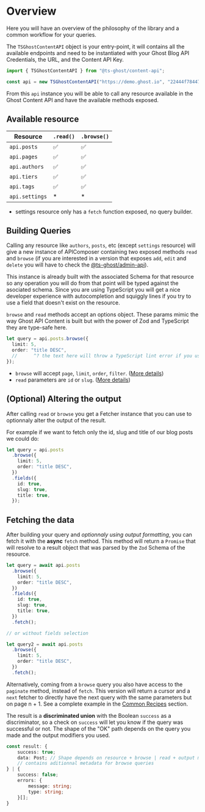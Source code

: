 # Overview

Here you will have an overview of the philosophy of the library and a common workflow for your queries.

The `TSGhostContentAPI` object is your entry-point, it will contains all the available endpoints and need to be instantiated with your Ghost Blog API Credentials, the URL, and the Content API Key.

```ts
import { TSGhostContentAPI } from "@ts-ghost/content-api";

const api = new TSGhostContentAPI("https://demo.ghost.io", "22444f78447824223cefc48062", "v5.0");
```

From this `api` instance you will be able to call any resource available in the Ghost Content API and have the available methods exposed.

## Available resource

| Resource       | `.read()` | `.browse()` |
| -------------- | --------- | ----------- |
| `api.posts`    | ✅        | ✅          |
| `api.pages`    | ✅        | ✅          |
| `api.authors`  | ✅        | ✅          |
| `api.tiers`    | ✅        | ✅          |
| `api.tags`     | ✅        | ✅          |
| `api.settings` | \*        | \*          |

- settings resource only has a `fetch` function exposed, no query builder.

## Building Queries

Calling any resource like `authors`, `posts`, etc (except `settings` resource) will give a
new instance of APIComposer containing two exposed methods `read` and `browse` (if you are interested in a version that exposes `add`, `edit` and `delete` you will have to check the [@ts-ghost/admin-api](/docs/admin-api/introduction)).

This instance is already built with the associated Schema for that resource so any operation
you will do from that point will be typed against the asociated schema. Since you are using TypeScript you will get a nice developer experience with autocompletion and squiggly lines if you try to use a field that doesn't exist on the resource.

`browse` and `read` methods accept an options object. These params mimic the way Ghost API Content is built but with the power of Zod and TypeScript they are type-safe here.

```ts
let query = api.posts.browse({
  limit: 5,
  order: "title DESC",
  //      ^? the text here will throw a TypeScript lint error if you use unknown field.
});
```

- `browse` will accept `page`, `limit`, `order`, `filter`. ([More details](/docs/content-api/browse))
- `read` parameters are `id` or `slug`. ([More details](/docs/content-api/browse))

## (Optional) Altering the output

After calling `read` or `browse` you get a Fetcher instance that you can use to optionnaly alter the output of the result.

For example if we want to fetch only the id, slug and title of our blog posts we could do:

```ts
let query = api.posts
  .browse({
    limit: 5,
    order: "title DESC",
  })
  .fields({
    id: true,
    slug: true,
    title: true,
  });
```

## Fetching the data

After building your query and _optionnaly using output formatting_, you can fetch it with the **async** `fetch` method. This method will return a `Promise` that will resolve to a result object that was parsed by the `Zod` Schema of the resource.

```ts
let query = await api.posts
  .browse({
    limit: 5,
    order: "title DESC",
  })
  .fields({
    id: true,
    slug: true,
    title: true,
  })
  .fetch();

// or without fields selection

let query2 = await api.posts
  .browse({
    limit: 5,
    order: "title DESC",
  })
  .fetch();
```

Alternatively, coming from a `browse` query you also have access to the `paginate` method, instead of `fetch`. This version will return a cursor and a `next` fetcher to directly have the next query with the same parameters but on page n + 1. See a complete example in the [Common Recipes](/docs/content-api/common-recipes) section.

The result is a **discriminated union** with the Boolean `success` as a discriminator, so a check on `success` will let you know if the query was successful or not. The shape of the "OK" path depends on the query you made and the output modifiers you used.

```ts
const result: {
    success: true;
    data: Post; // Shape depends on resource + browse | read + output modifiers
    // contains aditionnal metadata for browse queries
} | {
    success: false;
    errors: {
        message: string;
        type: string;
    }[];
}
```
